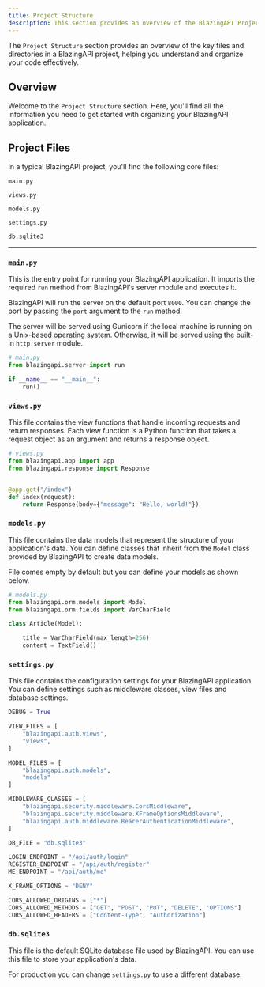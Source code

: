 ```yaml
---
title: Project Structure
description: This section provides an overview of the BlazingAPI Project Structure.
---
```


The `Project Structure` section provides an overview of the key files and directories in a BlazingAPI project, helping you understand and organize your code effectively.

## Overview

Welcome to the `Project Structure` section. Here, you'll find all the information you need to get started with organizing your BlazingAPI application.

## Project Files

In a typical BlazingAPI project, you'll find the following core files:

`main.py`

`views.py`

`models.py`

`settings.py`

`db.sqlite3`

<hr/>

### `main.py`

This is the entry point for running your BlazingAPI application. It imports the required `run` method from BlazingAPI's server module and executes it.

BlazingAPI will run the server on the default port `8000`. You can change the port by passing the `port` argument to the `run` method.

The server will be served using Gunicorn if the local machine is running on a Unix-based operating system. Otherwise, it will be served using the built-in `http.server` module.

```python
# main.py
from blazingapi.server import run

if __name__ == "__main__":
    run()
```

### `views.py`

This file contains the view functions that handle incoming requests and return responses. Each view function is a Python function that takes a request object as an argument and returns a response object.

```python
# views.py
from blazingapi.app import app
from blazingapi.response import Response


@app.get("/index")
def index(request):
    return Response(body={"message": "Hello, world!"})
```

### `models.py`

This file contains the data models that represent the structure of your application's data. You can define classes that inherit from the `Model` class provided by BlazingAPI to create data models.

File comes empty by default but you can define your models as shown below.

```python
# models.py
from blazingapi.orm.models import Model
from blazingapi.orm.fields import VarCharField

class Article(Model):

    title = VarCharField(max_length=256)
    content = TextField()
```

### `settings.py`

This file contains the configuration settings for your BlazingAPI application. You can define settings such as middleware classes, view files and database settings.

```python
DEBUG = True

VIEW_FILES = [
    "blazingapi.auth.views",
    "views",
]

MODEL_FILES = [
    "blazingapi.auth.models",
    "models"
]

MIDDLEWARE_CLASSES = [
    "blazingapi.security.middleware.CorsMiddleware",
    "blazingapi.security.middleware.XFrameOptionsMiddleware",
    "blazingapi.auth.middleware.BearerAuthenticationMiddleware",
]

DB_FILE = "db.sqlite3"

LOGIN_ENDPOINT = "/api/auth/login"
REGISTER_ENDPOINT = "/api/auth/register"
ME_ENDPOINT = "/api/auth/me"

X_FRAME_OPTIONS = "DENY"

CORS_ALLOWED_ORIGINS = ["*"]
CORS_ALLOWED_METHODS = ["GET", "POST", "PUT", "DELETE", "OPTIONS"]
CORS_ALLOWED_HEADERS = ["Content-Type", "Authorization"]
```

### `db.sqlite3`

This file is the default SQLite database file used by BlazingAPI. You can use this file to store your application's data.

For production you can change `settings.py` to use a different database.